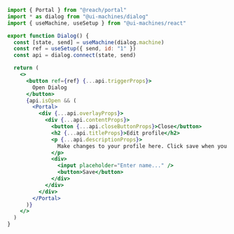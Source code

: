 ```jsx
import { Portal } from "@reach/portal"
import * as dialog from "@ui-machines/dialog"
import { useMachine, useSetup } from "@ui-machines/react"

export function Dialog() {
  const [state, send] = useMachine(dialog.machine)
  const ref = useSetup({ send, id: "1" })
  const api = dialog.connect(state, send)

  return (
    <>
      <button ref={ref} {...api.triggerProps}>
        Open Dialog
      </button>
      {api.isOpen && (
        <Portal>
          <div {...api.overlayProps}>
            <div {...api.contentProps}>
              <button {...api.closeButtonProps}>Close</button>
              <h2 {...api.titleProps}>Edit profile</h2>
              <p {...api.descriptionProps}>
                Make changes to your profile here. Click save when you are done.
              </p>
              <div>
                <input placeholder="Enter name..." />
                <button>Save</button>
              </div>
            </div>
          </div>
        </Portal>
      )}
    </>
  )
}
```
